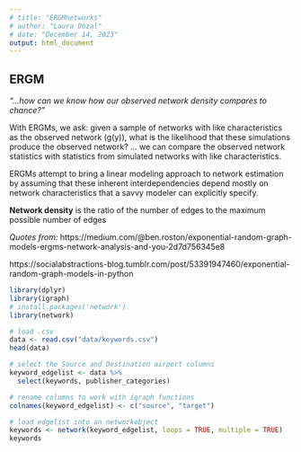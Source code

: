 ```yaml
---
# title: "ERGMnetworks"
# author: "Laura Dozal"
# date: "December 14, 2023"
output: html_document
---
```


## ERGM

*"...how can we know how our observed network density compares to chance?"*

With ERGMs, we ask: given a sample of networks with like characteristics as the observed network (g(y)), what is the likelihood that these simulations produce the observed network? ... we can compare the observed network statistics with statistics from simulated networks with like characteristics.

ERGMs attempt to bring a linear modeling approach to network estimation by assuming that these inherent interdependencies depend mostly on network characteristics that a savvy modeler can explicitly specify. 

**Network density** is the ratio of the number of edges to the maximum possible number of edges


*Quotes from:* https://medium.com/@ben.roston/exponential-random-graph-models-ergms-network-analysis-and-you-2d7d756345e8

https://socialabstractions-blog.tumblr.com/post/53391947460/exponential-random-graph-models-in-python

```r
library(dplyr)
library(igraph)
# install.packages('network')
library(network)
```

```r

# load .csv
data <- read.csv("data/keywords.csv")
head(data)
```

```r
# select the Source and Destination airport columns
keyword_edgelist <- data %>%
  select(keywords, publisher_categories)

# rename columns to work with igraph functions
colnames(keyword_edgelist) <- c("source", "target")

# load edgelist into an networkobject
keywords <- network(keyword_edgelist, loops = TRUE, multiple = TRUE)
keywords
```

